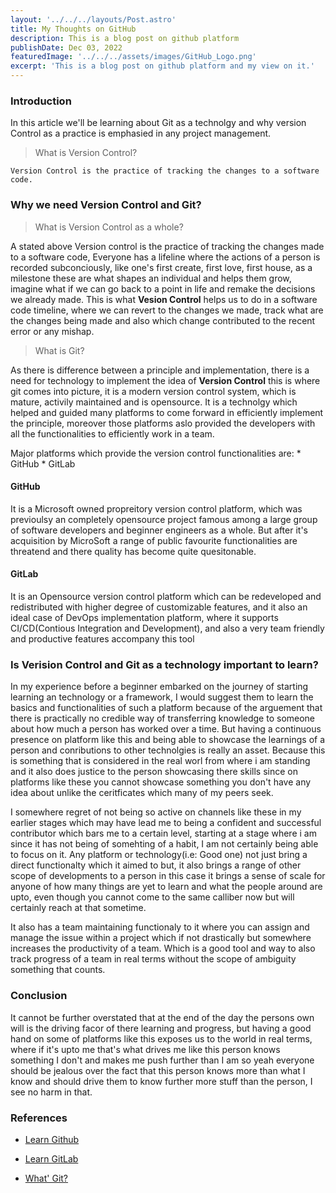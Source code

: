 ```yaml
---
layout: '../../../layouts/Post.astro'
title: My Thoughts on GitHub
description: This is a blog post on github platform
publishDate: Dec 03, 2022
featuredImage: '../../../assets/images/GitHub_Logo.png'
excerpt: 'This is a blog post on github platform and my view on it.'
---
```


### Introduction


In this article we'll be learning about Git as a technolgy and why version Control as a practice is emphasied in any project management.

> What is Version Control?

`Version Control is the practice of tracking the changes to a software code.`

### Why we need Version Control and Git?

> What is Version Control as a whole?

A stated above Version control is the practice of tracking the changes made to a software code,
Everyone has a lifeline where the actions of a person is recorded subconciously, like one's first create,
first love, first house, as a milestone these are what shapes an individual and helps them grow,
imagine what if we can go back to a point in life and remake the decisions we already made. This is 
what **Vesion Control** helps us to do in a software code timeline, where we can revert to the changes we made,
track what are the changes being made and also which change contributed to the recent error or any mishap.

> What is Git?

As there is difference between a principle and implementation, there is a need for technology to implement the idea of **Version Control**
this is where git comes into picture, it is a modern version control system, which is mature, activily maintained and is opensource.
It is a technolgy which helped and guided many platforms to come forward in efficiently implement the principle,
moreover those platforms aslo provided the developers with all the functionalities to efficiently work in a team.

Major platforms which provide the version control functionalities are:
    * GitHub
    * GitLab

#### GitHub
It is a Microsoft owned propreitory version control platform, which was previoulsy an completely opensource project famous among a large
group of software developers and beginner engineers as a whole. But after it's acquisition by MicroSoft a range of public favourite functionalities are threatend
and there quality has become quite quesitonable.

#### GitLab
It is an Opensource version control platform which can be redeveloped and redistributed with higher degree of customizable features, and it also an ideal case of DevOps implementation platform,
where it supports CI/CD(Contious Integration and Development), and also a very team friendly and productive features accompany this tool

### Is Verision Control and Git as a technology important to learn?

In my experience before a beginner embarked on the journey of starting learning an technology or a framework,
I would suggest them to learn the basics and functionalities of such a platform because of the arguement that there is practically no credible way
of transferring knowledge to someone about how much a person has worked over a time. But having a continuous presence on platform like this
and being able to showcase the learnings of a person and conributions to other technolgies is really an asset.
Because this is something that is considered in the real worl from where i am standing
and it also does justice to the person showcasing there skills since on platforms like these you cannot 
showcase something you don't have any idea about unlike the ceritficates which many of my peers seek.

I somewhere regret of not being so active on channels like these in my earlier stages which may have lead me to
being a confident and successful contributor which bars me to a certain level, starting at a stage where i am
since it has not being of somehting of a habit, I am not certainly being able to focus on it.
Any platform or technology(i.e: Good one) not just bring a direct functionalty which it aimed to but, it also brings a range of other scope of developments to a person
in this case it brings a sense of scale for anyone of how many things are yet to learn and what the people around are upto,
even though you cannot come to the same calliber now but will certainly reach at that sometime.

It also has a team maintaining functionaly to it where you can assign and manage the issue
within a project which if not drastically but somewhere increases the productivity of a team.
Which is a good tool and way to also track progress of a team in real terms without the scope of 
ambiguity something that counts.

### Conclusion

It cannot be further overstated that at the end of the day the persons own will is the driving facor
 of there learning and progress, but having a good hand on some of platforms like this exposes us to the 
world in real terms, where if it's upto me that's what drives me like this person knows something I don't and 
makes me push further than I am so yeah everyone should be jealous over the fact that this person knows more than what I know
and should drive them to know further more stuff than the person, I see no harm in that.


### References
* [Learn Github](https://docs.github.com/en/get-started/quickstart/git-and-github-learning-resources)

* [Learn GitLab](https://about.gitlab.com/learn/)

* [What' Git?](https://www.atlassian.com/git/tutorials/what-is-git)
